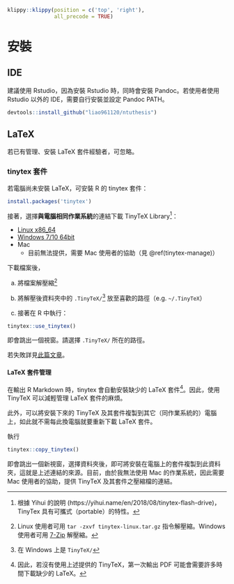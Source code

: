 ```r
klippy::klippy(position = c('top', 'right'),
               all_precode = TRUE)
```

# 安裝 {#install}

## IDE

建議使用 Rstudio，因為安裝 Rstudio 時，同時會安裝 Pandoc。若使用者使用 Rstudio 以外的 IDE，需要自行安裝並設定 Pandoc PATH。

```r
devtools::install_github("liao961120/ntuthesis")
```

## LaTeX

若已有管理、安裝 LaTeX 套件經驗者，可忽略。

### tinytex 套件

若電腦尚未安裝 LaTeX，可安裝 R 的 tinytex 套件：

```r
install.packages('tinytex')
```

接著，選擇**與電腦相同作業系統**的連結下載 TinyTeX Library[^portable]：

- [Linux x86_64](http://bit.ly/TinyTex-linux)
- [Windows 7/10 64bit](http://bit.ly/TinyTeX-win)
- Mac
    - 目前無法提供，需要 Mac 使用者的協助（見 \@ref(tinytex-manage)）

下載檔案後，

a) 將檔案解壓縮[^decompress]

a) 將解壓後資料夾中的 `.TinyTeX/`[^wintiny] 放至喜歡的路徑（e.g. `~/.TinyTeX`）

a) 接著在 R 中執行：
```r
tinytex::use_tinytex()
```
即會跳出一個視窗。請選擇 `.TinyTeX/` 所在的路徑。

  
若失敗詳見[此篇文章](https://yihui.name/en/2018/08/tinytex-flash-drive)。



#### LaTeX 套件管理 {#tinytex-manage}

在輸出 R Markdown 時，tinytex 會自動安裝缺少的 LaTeX 套件[^lack]。因此，使用 TinyTeX 可以減輕管理 LaTeX 套件的麻煩。

此外，可以將安裝下來的 TinyTeX 及其套件複製到其它（同作業系統的）電腦上，如此就不需每此換電腦就要重新下載 LaTeX 套件。

執行
```r
tinytex::copy_tinytex()
```
即會跳出一個新視窗，選擇資料夾後，即可將安裝在電腦上的套件複製到此資料夾，這就是上述連結的來源。目前，由於我無法使用 Mac 的作業系統，因此需要 Mac 使用者的協助，提供 TinyTeX 及其套件之壓縮檔的連結。

[^wintiny]: 在 Windows 上是 `TinyTeX/`

[^decompress]: Linux 使用者可用 `tar -zxvf tinytex-linux.tar.gz` 指令解壓縮。Windows 使用者可用 [7-Zip](https://www.developershome.com/7-zip/) 解壓縮。

[^portable]: 根據 Yihui 的說明 (https://yihui.name/en/2018/08/tinytex-flash-drive)，TinyTex 具有可攜式（portable）的特性。

[^lack]: 因此，若沒有使用上述提供的 TinyTeX，第一次輸出 PDF 可能會需要許多時間下載缺少的 LaTeX。
